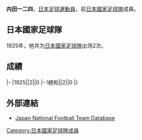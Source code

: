 {{Infobox football biography
|name=内田一二四
|image=
|fullname=内田一二四
|birth_date=
|cityofbirth=
|countryofbirth=[[日本|日本]]
|height=
|position=[[前鋒_(足球)|前鋒]]
|currentclub=
|years=
|clubs=
|caps(goals)=
|nationalyears=1925
|nationalteam=[[日本國家足球隊|日本]]
|nationalcaps(goals)=2 (0)
}}
'''内田一二四'''，[[日本|日本]][[足球|足球]][[運動員|運動員]]，前[[日本國家足球隊|日本國家足球隊]]成員。

==日本國家足球隊==
1925年，他共为[[日本國家足球隊|日本國家足球隊]]出场2次。

==成績==
{{Football player national team statistics|JPN}}
|-
|1925||2||0
|-
!總和||2||0
|}

==外部連結==
{{Reflist}}
*[https://web.archive.org/web/20160304103707/http://www.japannationalfootballteam.com/en/players_unknown/16.html Japan National Football Team Database]

{{Japan-sport-bio-stub}}
{{Soccer-player-stub}}
[[Category:日本國家足球隊成員|Category:日本國家足球隊成員]]